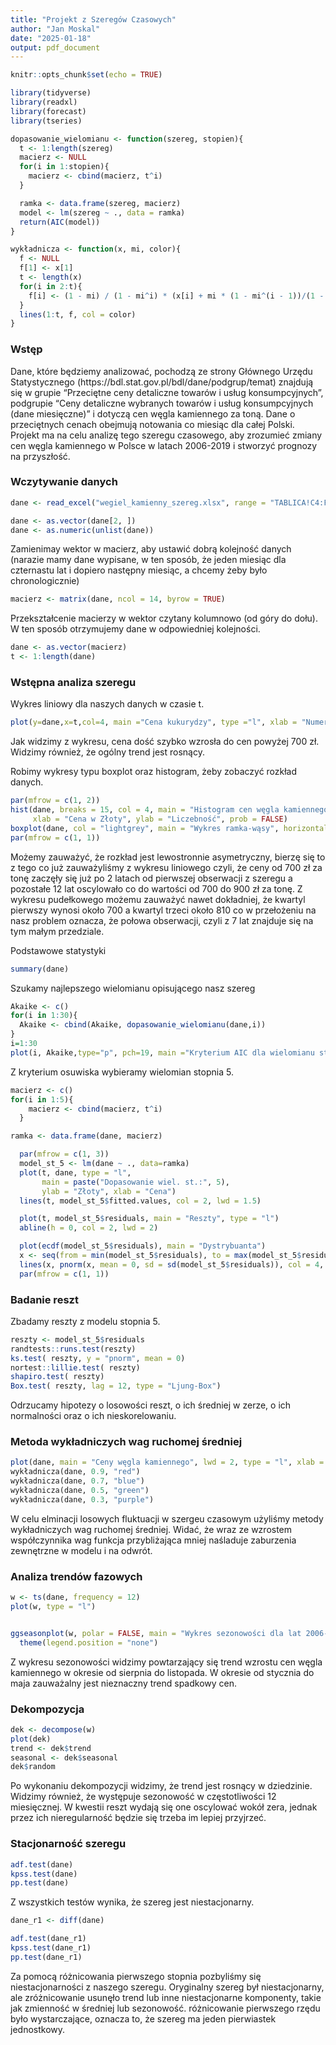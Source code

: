 ```yaml
---
title: "Projekt z Szeregów Czasowych"
author: "Jan Moskal"
date: "2025-01-18"
output: pdf_document
---
```


```r
knitr::opts_chunk$set(echo = TRUE)
```

```r
library(tidyverse)
library(readxl)
library(forecast)
library(tseries)
```

```r
dopasowanie_wielomianu <- function(szereg, stopien){
  t <- 1:length(szereg)
  macierz <- NULL
  for(i in 1:stopien){
    macierz <- cbind(macierz, t^i)
  }

  ramka <- data.frame(szereg, macierz)
  model <- lm(szereg ~ ., data = ramka)
  return(AIC(model))
}

wykładnicza <- function(x, mi, color){
  f <- NULL
  f[1] <- x[1]
  t <- length(x)
  for(i in 2:t){
    f[i] <- (1 - mi) / (1 - mi^i) * (x[i] + mi * (1 - mi^(i - 1))/(1 - mi) * f[i - 1])
  }
  lines(1:t, f, col = color)
}

```


### Wstęp
Dane, które będziemy analizować, pochodzą ze strony Głównego Urzędu Statystycznego (https://bdl.stat.gov.pl/bdl/dane/podgrup/temat) znajdują się w grupie "Przeciętne ceny detaliczne towarów i usług konsumpcyjnych", podgrupie "Ceny detaliczne wybranych towarów i usług konsumpcyjnych (dane miesięczne)" i dotyczą cen węgla kamiennego za toną. Dane o przeciętnych cenach obejmują notowania co miesiąc dla całej Polski. Projekt ma na celu analizę tego szeregu czasowego, aby zrozumieć zmiany cen węgla kamiennego w Polsce w latach 2006-2019 i stworzyć prognozy na przyszłość.

### Wczytywanie danych 
```r
dane <- read_excel("wegiel_kamienny_szereg.xlsx", range = "TABLICA!C4:FN6")

dane <- as.vector(dane[2, ])
dane <- as.numeric(unlist(dane))
```

Zamienimay wektor w macierz, aby ustawić dobrą kolejność danych (narazie mamy dane wypisane, w ten sposób, że jeden miesiąc dla czternastu lat i dopiero następny miesiąc, a chcemy żeby było chronologicznie)
```r
macierz <- matrix(dane, ncol = 14, byrow = TRUE)
```

Przekształcenie macierzy w wektor czytany kolumnowo (od góry do dołu). W ten sposób otrzymujemy dane w odpowiedniej kolejności.
```r
dane <- as.vector(macierz)
t <- 1:length(dane)
```

### Wstępna analiza szeregu
Wykres liniowy dla naszych danych w czasie t.
```r
plot(y=dane,x=t,col=4, main ="Cena kukurydzy", type ="l", xlab = "Numer tygodnia" )
```

Jak widzimy z wykresu, cena dość szybko wzrosła do cen powyżej 700 zł. Widzimy również, że ogólny trend jest rosnący.


Robimy wykresy typu boxplot oraz histogram, żeby zobaczyć rozkład danych. 
```r
par(mfrow = c(1, 2)) 
hist(dane, breaks = 15, col = 4, main = "Histogram cen węgla kamiennego",
     xlab = "Cena w Złoty", ylab = "Liczebność", prob = FALSE)
boxplot(dane, col = "lightgrey", main = "Wykres ramka-wąsy", horizontal = TRUE)
par(mfrow = c(1, 1))  
```

Możemy zauważyć, że rozkład jest lewostronnie asymetryczny, bierzę się to z tego co już zauważyliśmy z wykresu liniowego czyli, że ceny od 700 zł za tonę zaczęły się już po 2 latach od pierwszej obserwacji z szeregu a pozostałe 12 lat oscylowało co do wartości od 700 do 900 zł za tonę. Z wykresu pudełkowego możemu zauważyć nawet dokładniej, że kwartyl pierwszy wynosi około 700 a kwartyl trzeci około 810 co w przełożeniu na nasz problem oznacza, że połowa obserwacji, czyli z 7 lat znajduje się na tym małym przedziale.

Podstawowe statystyki
```r
summary(dane)
```

Szukamy najlepszego wielomianu opisującego nasz szereg
```r
Akaike <- c()
for(i in 1:30){
  Akaike <- cbind(Akaike, dopasowanie_wielomianu(dane,i))
}
i=1:30
plot(i, Akaike,type="p", pch=19, main ="Kryterium AIC dla wielomianu stopnia i", xlab = "Stopień wielomianu" )
```

Z kryterium osuwiska wybieramy wielomian stopnia 5.

```r
macierz <- c()
for(i in 1:5){
    macierz <- cbind(macierz, t^i)
  }

ramka <- data.frame(dane, macierz)
```

```r
  par(mfrow = c(1, 3))
  model_st_5 <- lm(dane ~ ., data=ramka)
  plot(t, dane, type = "l",
       main = paste("Dopasowanie wiel. st.:", 5),
       ylab = "Złoty", xlab = "Cena")
  lines(t, model_st_5$fitted.values, col = 2, lwd = 1.5)

  plot(t, model_st_5$residuals, main = "Reszty", type = "l")
  abline(h = 0, col = 2, lwd = 2)

  plot(ecdf(model_st_5$residuals), main = "Dystrybuanta")
  x <- seq(from = min(model_st_5$residuals), to = max(model_st_5$residuals), length.out = 500)
  lines(x, pnorm(x, mean = 0, sd = sd(model_st_5$residuals)), col = 4, lwd = 2)
  par(mfrow = c(1, 1))
```

### Badanie reszt

Zbadamy reszty z modelu stopnia 5.

```r
reszty <- model_st_5$residuals
randtests::runs.test(reszty)
ks.test( reszty, y = "pnorm", mean = 0)
nortest::lillie.test( reszty)
shapiro.test( reszty)
Box.test( reszty, lag = 12, type = "Ljung-Box")
```

Odrzucamy hipotezy o losowości reszt, o ich średniej w zerze, o ich normalności oraz o ich nieskorelowaniu. 

### Metoda wykładniczych wag ruchomej średniej
```r
plot(dane, main = "Ceny węgla kamiennego", lwd = 2, type = "l", xlab = "Czas", ylab = "zł")
wykładnicza(dane, 0.9, "red")
wykładnicza(dane, 0.7, "blue")
wykładnicza(dane, 0.5, "green")
wykładnicza(dane, 0.3, "purple")
```

W celu elminacji losowych fluktuacji w szergeu czasowym użyliśmy metody wykładniczych wag ruchomej średniej. Widać, że wraz ze wzrostem współczynnika wag funkcja przybliżająca mniej naśladuje zaburzenia zewnętrzne w modelu i na odwrót. 

### Analiza trendów fazowych 
```r
w <- ts(dane, frequency = 12)
plot(w, type = "l")


ggseasonplot(w, polar = FALSE, main = "Wykres sezonowości dla lat 2006-2019", xlab = NULL) + 
  theme(legend.position = "none")
```

Z wykresu sezonowości widzimy powtarzający się trend wzrostu cen węgla kamiennego w okresie od sierpnia do listopada. W okresie od stycznia do maja zauważalny jest nieznaczny trend spadkowy cen.


### Dekompozycja
```r
dek <- decompose(w)
plot(dek)
trend <- dek$trend
seasonal <- dek$seasonal
dek$random
```

Po wykonaniu dekompozycji widzimy, że trend jest rosnący w dziedzinie. Widzimy również, że występuje sezonowość w częstotliwości 12 miesięcznej. W kwestii reszt wydają się one oscylować wokół zera, jednak przez ich nieregularność będzie się trzeba im lepiej przyjrzeć.

### Stacjonarność szeregu
```r
adf.test(dane)
kpss.test(dane)
pp.test(dane)
```

Z wszystkich testów wynika, że szereg jest niestacjonarny.

```r
dane_r1 <- diff(dane)

adf.test(dane_r1)
kpss.test(dane_r1)
pp.test(dane_r1)
```

Za pomocą różnicowania pierwszego stopnia pozbyliśmy się niestacjonarności z naszego szeregu.
Oryginalny szereg był niestacjonarny, ale zróżnicowanie usunęło trend lub inne niestacjonarne komponenty, takie jak zmienność w średniej lub sezonowość. różnicowanie pierwszego rzędu było wystarczające, oznacza to, że szereg ma jeden pierwiastek jednostkowy.